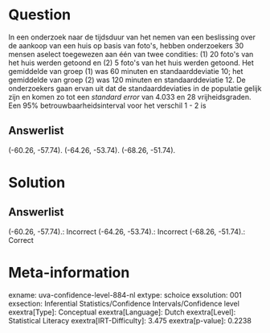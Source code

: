Question
========

In een onderzoek naar de tijdsduur van het nemen van een beslissing over
de aankoop van een huis op basis van foto\'s, hebben onderzoekers 30
mensen aselect toegewezen aan één van twee condities: (1) 20 foto\'s van
het huis werden getoond en (2) 5 foto\'s van het huis werden getoond.
Het gemiddelde van groep (1) was 60 minuten en standaarddeviatie 10; het
gemiddelde van groep (2) was 120 minuten en standaarddeviatie 12. De
onderzoekers gaan ervan uit dat de standaarddeviaties in de populatie
gelijk zijn en komen zo tot een *standard error* van 4.033 en 28
vrijheidsgraden. Een 95% betrouwbaarheidsinterval voor het verschil 1 -
2 is

Answerlist
----------

(-60.26, -57.74).
(-64.26, -53.74).
(-68.26, -51.74).

Solution
========

Answerlist
----------

(-60.26, -57.74).: Incorrect
(-64.26, -53.74).: Incorrect
(-68.26, -51.74).: Correct

Meta-information
================
exname: uva-confidence-level-884-nl
extype: schoice
exsolution: 001
exsection: Inferential Statistics/Confidence Intervals/Confidence level
exextra[Type]: Conceptual
exextra[Language]: Dutch
exextra[Level]: Statistical Literacy
exextra[IRT-Difficulty]: 3.475
exextra[p-value]: 0.2238
